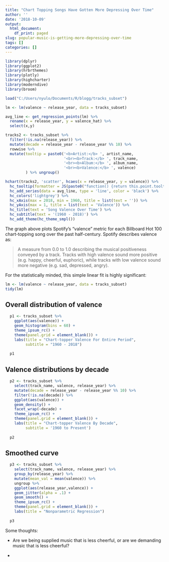 ```yaml
---
title: "Chart Topping Songs Have Gotten More Depressing Over Time"
author: ''
date: '2018-10-09'
output:
  html_document:
    df_print: paged
slug: popular-music-is-getting-more-depressing-over-time
tags: []
categories: []
---
```


```r
library(dplyr)
library(ggplot2)
library(hrbrthemes)
library(plotly)
library(highcharter)
library(moderndive)
library(broom)

load("C:/Users/nyulo/Documents/R/blogg/tracks_subset")
```


```r

lm <- lm(valence ~ release_year, data = tracks_subset)

avg_line <- get_regression_points(lm) %>% 
  rename(x = release_year, y = valence_hat) %>% 
  select(x,y)

tracks2 <- tracks_subset %>% 
  filter(!is.na(release_year)) %>% 
  mutate(decade = release_year - release_year %% 10) %>%
  rowwise %>% 
  mutate(tooltip = paste0('<b>Artist:</b> ', artist_name,
                          '<br><b>Track:</b> ', track_name,
                          '<br><b>Album:</b> ', album_name,
                          '<br><b>Valence:</b> ', valence)
         ) %>% ungroup()

hchart(tracks2, 'scatter', hcaes(x = release_year, y = valence)) %>% 
  hc_tooltip(formatter = JS(paste0("function() {return this.point.tooltip;}")), useHTML = T) %>% 
  hc_add_series(data = avg_line, type = 'line', color = 'black') %>%
  hc_colors('lightgrey') %>%
  hc_xAxis(max = 2018, min = 1960, title = list(text = '')) %>% 
  hc_yAxis(max = 1, title = list(text = 'Valence')) %>% 
  hc_title(text = 'Song Valence Over Time') %>% 
  hc_subtitle(text = '(1960 - 2018)') %>% 
  hc_add_theme(hc_theme_smpl())


```
\newline
\newline

The graph above plots Spotify's "valence" metric for each Billboard Hot 100 chart-topping song  over the past half-century. Spotify describes valence as:

>A measure from 0.0 to 1.0 describing the musical positiveness conveyed by a track. Tracks with high valence sound more positive (e.g. happy, cheerful, euphoric), while tracks with low valence sound more negative (e.g. sad, depressed, angry).

\newline

For the statistically minded, this simple linear fit is highly significant:

```r

lm <- lm(valence ~ release_year, data = tracks_subset)
tidy(lm)

```

 


## Overall distribution of valence


```r

  p1 <- tracks_subset %>% 
    ggplot(aes(valence)) +
    geom_histogram(bins = 60) +
    theme_ipsum_rc() +
    theme(panel.grid = element_blank()) +
    labs(title = "Chart-topper Valence For Entire Period",
         subtitle = "1960 - 2018")
  
  p1
```

## Valence distributions by decade

```r

  p2 <- tracks_subset %>%
    select(track_name, valence, release_year) %>% 
    mutate(decade = release_year - release_year %% 10) %>%
    filter(!is.na(decade)) %>% 
    ggplot(aes(valence)) + 
    geom_density() +
    facet_wrap(~decade) +
    theme_ipsum_rc() + 
    theme(panel.grid = element_blank()) +
    labs(title = "Chart-topper Valence By Decade",
         subtitle = '1960 to Present')
  
  p2
```

## Smoothed curve

```r
  
  p3 <- tracks_subset %>% 
    select(track_name, valence, release_year) %>% 
    group_by(release_year) %>%
    mutate(mean_val = mean(valence)) %>%
    ungroup %>% 
    ggplot(aes(release_year,valence)) +
    geom_jitter(alpha = .1) +
    geom_smooth() +
    theme_ipsum_rc() +
    theme(panel.grid = element_blank()) +
    labs(title = "Nonparametric Regression")
  
  p3
```


Some thoughts:

* Are we being supplied music that is less cheerful, or are we demanding music that is less cheerful?

* 

